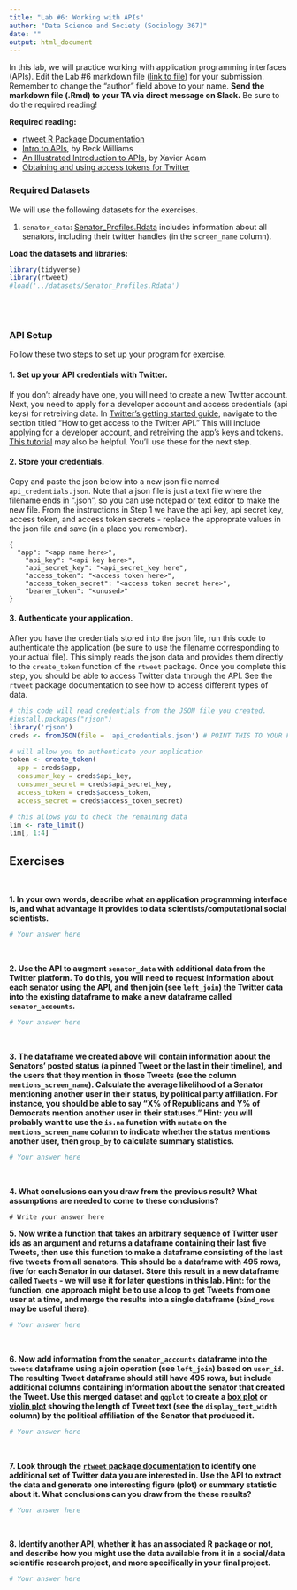 ```yaml
---
title: "Lab #6: Working with APIs"
author: "Data Science and Society (Sociology 367)"
date: ""
output: html_document
---
```



In this lab, we will practice working with application programming interfaces (APIs). Edit the Lab #6 markdown file ([link to file](https://github.com/dssoc/dssoc.github.io/raw/master/assignments/Lab_6.Rmd)) for your submission. Remember to change the "author" field above to your name. **Send the markdown file (.Rmd) to your TA via direct message on Slack.** Be sure to do the required reading!

**Required reading:** 



* [rtweet R Package Documentation](https://cran.r-project.org/web/packages/rtweet/rtweet.pdf)
* [Intro to APIs](https://medium.com/@rwilliams_bv/apis-d389aa68104f), by Beck Williams
* [An Illustrated Introduction to APIs](https://medium.com/epfl-extension-school/an-illustrated-introduction-to-apis-10f8000313b9), by Xavier Adam
* [Obtaining and using access tokens for Twitter](https://cran.r-project.org/web/packages/rtweet/vignettes/auth.html)


### Required Datasets

We will use the following datasets for the exercises.

(1) `senator_data`: [Senator_Profiles.Rdata](https://github.com/dssoc/dssoc.github.io/raw/master/datasets/Senator_Profiles.Rdata) includes information about all senators, including their twitter handles (in the `screen_name` column).


**Load the datasets and libraries:**
```r
library(tidyverse)
library(rtweet)
#load('../datasets/Senator_Profiles.Rdata')
```
<br/><br/>


### API Setup

Follow these two steps to set up your program for exercise.

#### 1. Set up your API credentials with Twitter. 

If you don't already have one, you will need to create a new Twitter account. Next, you need to apply for a developer account and access credentials (api keys) for retreiving data. In [Twitter's getting started guide](https://developer.twitter.com/en/docs/twitter-api/getting-started/guide), navigate to the section titled "How to get access to the Twitter API." This will include applying for a developer account, and retreiving the app's keys and tokens. [This tutorial](https://cran.r-project.org/web/packages/rtweet/vignettes/auth.html) may also be helpful. You'll use these for the next step. 

#### 2. Store your credentials.
Copy and paste the json below into a new json file named `api_credentials.json`. Note that a json file is just a text file where the filename ends in ".json", so you can use notepad or text editor to make the new file. From the instructions in Step 1 we have the api key, api secret key, access token, and access token secrets - replace the approprate values in the json file and save (in a place you remember).

```
{
  "app": "<app name here>",
	"api_key": "<api key here>",
	"api_secret_key": "<api_secret_key here",
	"access_token": "<access token here>",
	"access_token_secret": "<access token secret here>",
	"bearer_token": "<unused>"
}
```

#### 3. Authenticate your application.

After you have the credentials stored into the json file, run this code to authenticate the application (be sure to use the filename corresponding to your actual file). This simply reads the json data and provides them directly to the `create_token` function of the `rtweet` package. Once you complete this step, you should be able to access Twitter data through the API. See the `rtweet` package documentation to see how to access different types of data.

```r

# this code will read credentials from the JSON file you created.
#install.packages("rjson")
library('rjson')
creds <- fromJSON(file = 'api_credentials.json') # POINT THIS TO YOUR FILE

# will allow you to authenticate your application
token <- create_token(
  app = creds$app,
  consumer_key = creds$api_key,
  consumer_secret = creds$api_secret_key,
  access_token = creds$access_token,
  access_secret = creds$access_token_secret)

# this allows you to check the remaining data
lim <- rate_limit()
lim[, 1:4]

```



## Exercises
<br/>

**1. In your own words, describe what an application programming interface is, and what advantage it provides to data scientists/computational social scientists.**

```r
# Your answer here
```
<br/>


**2. Use the API to augment `senator_data` with additional data from the Twitter platform. To do this, you will need to request information about each senator using the API, and then join (see `left_join`) the Twitter data into the existing dataframe to make a new dataframe called `senator_accounts`.**
```r
# Your answer here
```
<br/>

**3. The dataframe we created above will contain information about the Senators' posted status (a pinned Tweet or the last in their timeline), and the users that they mention in those Tweets (see the column `mentions_screen_name`). Calculate the average likelihood of a Senator mentioning another user in their status, by political party affiliation. For instance, you should be able to say "X% of Republicans and Y% of Democrats mention another user in their statuses." Hint: you will probably want to use the `is.na` function with `mutate` on the `mentions_screen_name` column to indicate whether the status mentions another user, then `group_by` to calculate summary statistics.**
```r
# Your answer here
```
<br/>

**4. What conclusions can you draw from the previous result? What assumptions are needed to come to these conclusions?**

```
# Write your answer here
```

**5. Now write a function that takes an arbitrary sequence of Twitter user ids as an argument and returns a dataframe containing their last five Tweets, then use this function to make a dataframe consisting of the last five tweets from all senators. This should be a dataframe with 495 rows, five for each Senator in our dataset. Store this result in a new dataframe called `Tweets` - we will use it for later questions in this lab. Hint: for the function, one approach might be to use a loop to get Tweets from one user at a time, and merge the results into a single dataframe (`bind_rows` may be useful there).**
```r
# Your answer here
```
<br/>


**6. Now add information from the `senator_accounts` dataframe into the `tweets` dataframe using a join operation (see `left_join`) based on `user_id`. The resulting Tweet dataframe should still have 495 rows, but include additional columns containing information about the senator that created the Tweet. Use this merged dataset and `ggplot` to create a [box plot](https://www.r-graph-gallery.com/boxplot.html) or [violin plot](https://www.r-graph-gallery.com/violin.html) showing the length of Tweet text (see the `display_text_width` column) by the political affiliation of the Senator that produced it.**
```r
# Your answer here
```
<br/>


**7. Look through the [`rtweet` package documentation](https://cran.r-project.org/web/packages/rtweet/rtweet.pdf) to identify one additional set of Twitter data you are interested in. Use the API to extract the data and generate one interesting figure (plot) or summary statistic about it. What conclusions can you draw from the these results?**
```r
# Your answer here
```
<br/>


**8. Identify another API, whether it has an associated R package or not, and describe how you might use the data available from it in a social/data scientific research project, and more specifically in your final project.**
```r
# Your answer here
```

